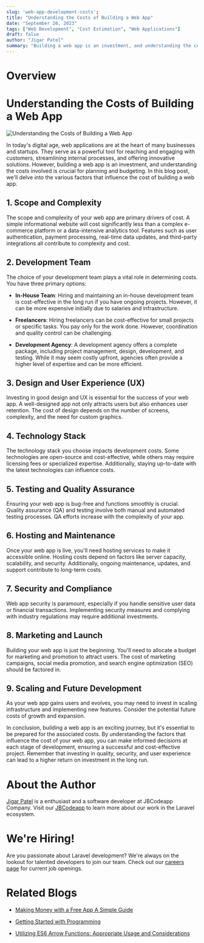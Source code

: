 ```yaml
---
slug: 'web-app-development-costs';
title: "Understanding the Costs of Building a Web App"
date: "September 26, 2023"
tags: ["Web Development", "Cost Estimation", "Web Applications"]
draft: false
author: "Jigar Patel"
summary: "Building a web app is an investment, and understanding the costs involved is crucial for planning and budgeting. In this blog post, we'll delve into the various factors that influence the cost of building a web app."
---
```


# Overview

<TOCInline toc={props.toc} exclude="Overview" toHeading={2} />

# Understanding the Costs of Building a Web App

![Understanding the Costs of Building a Web App](/static/blog/web-app-development-costs/image.png)

In today's digital age, web applications are at the heart of many businesses and startups. They serve as a powerful tool for reaching and engaging with customers, streamlining internal processes, and offering innovative solutions. However, building a web app is an investment, and understanding the costs involved is crucial for planning and budgeting. In this blog post, we'll delve into the various factors that influence the cost of building a web app.

## 1. Scope and Complexity

The scope and complexity of your web app are primary drivers of cost. A simple informational website will cost significantly less than a complex e-commerce platform or a data-intensive analytics tool. Features such as user authentication, payment processing, real-time data updates, and third-party integrations all contribute to complexity and cost.

## 2. Development Team

The choice of your development team plays a vital role in determining costs. You have three primary options:

- **In-House Team**: Hiring and maintaining an in-house development team is cost-effective in the long run if you have ongoing projects. However, it can be more expensive initially due to salaries and infrastructure.

- **Freelancers**: Hiring freelancers can be cost-effective for small projects or specific tasks. You pay only for the work done. However, coordination and quality control can be challenging.

- **Development Agency**: A development agency offers a complete package, including project management, design, development, and testing. While it may seem costly upfront, agencies often provide a higher level of expertise and can be more efficient.

## 3. Design and User Experience (UX)

Investing in good design and UX is essential for the success of your web app. A well-designed app not only attracts users but also enhances user retention. The cost of design depends on the number of screens, complexity, and the need for custom graphics.

## 4. Technology Stack

The technology stack you choose impacts development costs. Some technologies are open-source and cost-effective, while others may require licensing fees or specialized expertise. Additionally, staying up-to-date with the latest technologies can influence costs.

## 5. Testing and Quality Assurance

Ensuring your web app is bug-free and functions smoothly is crucial. Quality assurance (QA) and testing involve both manual and automated testing processes. QA efforts increase with the complexity of your app.

## 6. Hosting and Maintenance

Once your web app is live, you'll need hosting services to make it accessible online. Hosting costs depend on factors like server capacity, scalability, and security. Additionally, ongoing maintenance, updates, and support contribute to long-term costs.

## 7. Security and Compliance

Web app security is paramount, especially if you handle sensitive user data or financial transactions. Implementing security measures and complying with industry regulations may require additional investments.

## 8. Marketing and Launch

Building your web app is just the beginning. You'll need to allocate a budget for marketing and promotion to attract users. The cost of marketing campaigns, social media promotion, and search engine optimization (SEO) should be factored in.

## 9. Scaling and Future Development

As your web app gains users and evolves, you may need to invest in scaling infrastructure and implementing new features. Consider the potential future costs of growth and expansion.

In conclusion, building a web app is an exciting journey, but it's essential to be prepared for the associated costs. By understanding the factors that influence the cost of your web app, you can make informed decisions at each stage of development, ensuring a successful and cost-effective project. Remember that investing in quality, security, and user experience can lead to a higher return on investment in the long run.

# About the Author

[Jigar Patel](https://expertlaravel.com) is a
enthusiast and a software developer at JBCodeapp Company. Visit our [JBCodeapp](https://jbcodeapp.com) to learn more about our work in the Laravel ecosystem.

# We're Hiring!

Are you passionate about Laravel development? We're always on the lookout for talented developers to join our team. Check out our [careers page](https://jbcodeapp.com) for current job openings.

# Related Blogs

- [Making Money with a Free App A Simple Guide](earn-money-free-app-simple-guide.mdx)

- [Getting Started with Programming](Getting-Started-with-Programming.mdx)

- [Utilizing ES6 Arrow Functions: Appropriate Usage and Considerations](Utilizing-ES6-Arrow-Functions-Appropriate-Usage-and-Considerations.mdx)
